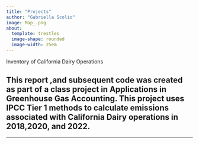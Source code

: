 ```yaml
---
title: "Projects"
author: "Gabriella Scolio"
image: Map_.png
about: 
  template: trestles
  image-shape: rounded
  image-width: 25em
---
```

Inventory of California Dairy Operations

This report ,and subsequent code was created as part of a class project in Applications in Greenhouse Gas Accounting. This project uses IPCC Tier 1 methods to calculate emissions associated with California Dairy operations in 2018,2020, and 2022.
---

------------------------------------------------------------------------
